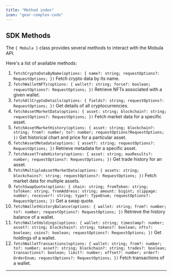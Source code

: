 ```yaml
---
title: "Method index"
icon: "gear-complex-code"
---
```


## SDK Methods

The `{ Mobula }` class provides several methods to interact with the Mobula API.

Here's a list of available methods:

1. `fetchCryptoDataByName(options: { name?: string; requestOptions?: RequestOptions; })`
   <Info>Fetch crypto data by its name.</Info>
2. `fetchWalletNFTs(options: { wallet?: string; force?: boolean; requestOptions?: RequestOptions; })`
   <Info>Retrieve NFTs associated with a given wallet.</Info>
3. `fetchAllCryptoDetails(options: { fields?: string; requestOptions?: RequestOptions; })`
   <Info>Get details of all cryptocurrencies.</Info>
4. `fetchAssetMarketData(options: { asset: string; blockchain?: string; requestOptions?: RequestOptions; })`
   <Info>Fetch market data for a specific asset.</Info>
5. `fetchAssetMarketHistory(options: { asset: string; blockchain?: string; from?: number; to?: number; requestOptions?RequestOptions; })`
   <Info>Get historical chart and price for a particular asset.</Info>
6. `fetchAssetMetadata(options: { asset?: string; requestOptions?: RequestOptions; })`
   <Info> Retrieve metadata for a specific asset.</Info>
7. `fetchAssetTradeHistory(options: { asset: string; maxResults?: number; requestOptions?: RequestOptions; })`
   <Info>Get trade history for an asset.</Info>
8. `fetchMultipleAssetMarketData(options: { assets: string; blockchains?: string; requestOptions?: RequestOptions; })`
   <Info>Fetch market data for multiple assets.</Info>
9. `fetchSwapQuote(options: { chain: string; fromToken: string; toToken: string; fromAddress: string; amount: bigint; slippage: number; receiver?: string; type?: TypeEnum; requestOptions?: RequestOptions; })`
   <Info>Get a swap quote.</Info>
10. `fetchWalletHistoryBalance(options: { wallet: string; from?: number; to?: number; requestOptions?: RequestOptions; })`
    <Info>Retrieve the history balance of a wallet.</Info>
11. `fetchWalletHoldings(options: { wallet: string; timestamp?: number; asset?: string; blockchain?: string; tokens?: boolean; nfts?: boolean; coins?: boolean; requestOptions?: RequestOptions; })`
    <Info>Get holdings of a wallet.</Info>
12. `fetchWalletTransactions(options: { wallet: string; from?: number; to?: number; asset?: string; blockchain?: string; trades?: boolean; transactions?: boolean; limit?: number; offset?: number; order?: OrderEnum; requestOptions?: RequestOptions; })`
    <Info>Fetch transactions of a wallet.</Info>

---

